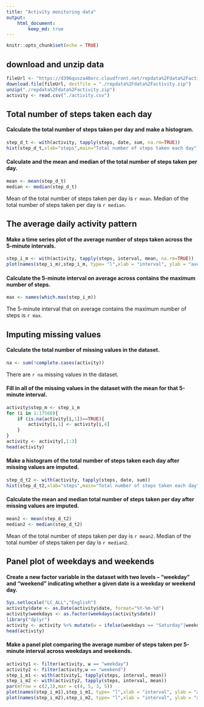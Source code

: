 ---
title: "Activity monitoring data"
output: 
    html_document:
        keep_md: true
---

```{r setup, include=FALSE}
knitr::opts_chunk$set(echo = TRUE)
```

## download and unzip data

```{r}
fileUrl <- "https://d396qusza40orc.cloudfront.net/repdata%2Fdata%2Factivity.zip"
download.file(fileUrl, destfile = "./repdata%2Fdata%2Factivity.zip")
unzip("./repdata%2Fdata%2Factivity.zip")
activity <- read.csv("./activity.csv")
```

## Total number of steps taken each day

#### Calculate the total number of steps taken per day and make a histogram.
```{r}
step_d_t <- with(activity, tapply(steps, date, sum, na.rm=TRUE))
hist(step_d_t,xlab="steps",main="Total number of steps taken each day")

```
 
#### Calculate and the mean and median of the total number of steps taken per day.
```{r}
mean <- mean(step_d_t)
median <- median(step_d_t)
```
Mean of the total number of steps taken per day is `r mean`.
Median of the total number of steps taken per day is `r median`.

## The average daily activity pattern

#### Make a time series plot of the average number of steps taken across the 5-minute intervals.
```{r}
step_i_m <- with(activity, tapply(steps, interval, mean, na.rm=TRUE))
plot(names(step_i_m),step_i_m, type= "l",xlab = "interval", ylab = "average steps")
```

#### Calculate the 5-minute interval on average across contains the maximum number of steps.
```{r}
max <- names(which.max(step_i_m))
```
The 5-minute interval that on average contains the maximum number of steps is `r max`.

## Imputing missing values

#### Calculate the total number of missing values in the dataset.
```{r}
na <- sum(!complete.cases(activity))
```
There are `r na` missing values in the dataset.
 
#### Fill in all of the missing values in the dataset with the mean for that 5-minute interval.
```{r}
activity$step_m <- step_i_m
for (i in 1:17568){
    if (is.na(activity[i,1])==TRUE){
        activity[i,1] <- activity[i,4]
    }
}
activity <- activity[,1:3]
head(activity)
```

#### Make a histogram of the total number of steps taken each day after missing values are imputed.
```{r}
step_d_t2 <- with(activity, tapply(steps, date, sum))
hist(step_d_t2,xlab="steps",main="Total number of steps taken each day")
```

#### Calculate the mean and median total number of steps taken per day after missing values are imputed.
```{r}
mean2 <- mean(step_d_t2)
median2 <- median(step_d_t2)
```
Mean of the total number of steps taken per day is `r mean2`.
Median of the total number of steps taken per day is `r median2`.

## Panel plot of weekdays and weekends

#### Create a new factor variable in the dataset with two levels – “weekday” and “weekend” indicating whether a given date is a weekday or weekend day.
```{r}
Sys.setlocale("LC_ALL","English")
activity$date <- as.Date(activity$date, format="%Y-%m-%d")
activity$weekdays <- as.factor(weekdays(activity$date))
library("dplyr")
activity <- activity %>% mutate(w = ifelse(weekdays == "Saturday"|weekdays == "Sunday", "weekend", "weekday"))
head(activity)
```

#### Make a panel plot comparing the average number of steps taken per 5-minute interval across weekdays and weekends.
```{r}
activity1 <- filter(activity, w == "weekday")
activity2 <- filter(activity,w == "weekend")
step_i_m1 <- with(activity1, tapply(steps, interval, mean))
step_i_m2 <- with(activity2, tapply(steps, interval, mean)) 
par(mfrow = c(2,1),mar = c(4, 5, 3, 5))
plot(names(step_i_m1),step_i_m1, type= "l",xlab = "interval", ylab = "average steps", main = "weekdays")
plot(names(step_i_m2),step_i_m2, type= "l",xlab = "interval", ylab = "average steps", main = "weekends")
```